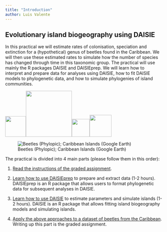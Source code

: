 ```yaml
---
title: "Introduction"
author: Luis Valente
---
```


## Evolutionary island biogeography using DAISIE {#sec-introduction}

In this practical we will estimate rates of colonisation, speciation and extinction for a (hypothetical) genus of beetles found in the Caribbean. We will then use these estimated rates to simulate how the number of species has changed through time in this taxonomic group. The practical will use mainly the R packages DAISIE and DAISIEprep. We will learn how to interpret and prepare data for analyses using DAISIE, how to fit DAISIE models to phylogenetic data, and how to simulate phylogenies of island communities.

![](images/beetle4-01.png){width="66"}![](images/beetle1-01.png){width="147"}![](images/beetle3-01.png){width="57"}![](images/beetle2-01.png){width="70"}

![Beetles (Phylopic); Caribbean Islands (Google Earth)](images/Caribbean_Google_Earth.png)

The practical is divided into 4 main parts (please follow them in this order):

1.  [Read the instructions of the graded assignment](#sec-assignment).

2.  [Learn how to use DAISIEprep](#sec-daisieprep) to prepare and extract data (1-2 hours). DAISIEprep is an R package that allows users to format phylogenetic data for subsequent analyses in DAISIE.

3.  [Learn how to use DAISIE](#sec-daisie) to estimate parameters and simulate islands (1-2 hours). DAISIE is an R package that allows fitting island biogeography models and simulating islands.

4.  [Apply the above approaches to a dataset of beetles from the Caribbean](#sec-exercise). Writing up this part is the graded assignment.

